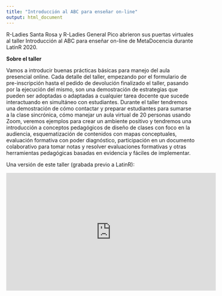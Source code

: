 ```yaml
---
title: "Introducción al ABC para enseñar on-line"
output: html_document
---
```


R-Ladies Santa Rosa y R-Ladies General Pico abrieron sus puertas virtuales al taller Introducción al ABC para enseñar on-line de MetaDocencia durante LatinR 2020.

**Sobre el taller**

Vamos a introducir buenas prácticas básicas para manejo del aula presencial online. Cada detalle del taller, empezando por el formulario de pre-inscripción hasta el pedido de devolución finalizado el taller, pasando por la ejecución del mismo, son una demostración de estrategias que pueden ser adoptadas o adaptadas a cualquier tarea docente que sucede interactuando en simultáneo con estudiantes. Durante el taller tendremos una demostración de cómo contactar y preparar estudiantes para sumarse a la clase sincrónica, cómo manejar un aula virtual de 20 personas usando Zoom, veremos ejemplos para crear un ambiente positivo y tendremos una introducción a conceptos pedagógicos de diseño de clases con foco en la audiencia, esquematización de contenidos con mapas conceptuales, evaluación formativa con poder diagnóstico, participación en un documento colaborativo para tomar notas y resolver evaluaciones formativas y otras herramientas pedagógicas basadas en evidencia y fáciles de implementar.


Una versión de este taller (grabada previo a LatinR):

<iframe width="560" height="315" src="https://www.youtube-nocookie.com/embed/ojh4KgV0p3g" frameborder="0" allow="accelerometer; autoplay; clipboard-write; encrypted-media; gyroscope; picture-in-picture" allowfullscreen></iframe>
